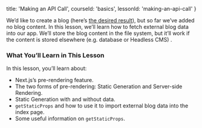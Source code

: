 
  title: 'Making an API Call',
  courseId: 'basics',
  lessonId: 'making-an-api-call'
}

We’d like to create a blog (here’s [the desired result](https://next-learn-starter.now.sh/)), but so far we’ve added no blog content. In this lesson, we’ll learn how to fetch external blog data into our app. We’ll store the blog content in the file system, but it’ll work if the content is stored elsewhere (e.g. database or Headless CMS) .

### What You’ll Learn in This Lesson

In this lesson, you’ll learn about:

- Next.js’s pre-rendering feature.
- The two forms of pre-rendering: Static Generation and Server-side Rendering.
- Static Generation with and without data.
- `getStaticProps` and how to use it to import external blog data into the index page.
- Some useful information on `getStaticProps`.

